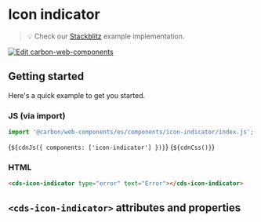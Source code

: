 
<Meta of={IconIndicatorStories} />

# Icon indicator

> 💡 Check our
> [Stackblitz](https://stackblitz.com/github/carbon-design-system/carbon/tree/main/packages/web-components/examples/components/icon-indicator)
> example implementation.

[![Edit carbon-web-components](https://developer.stackblitz.com/img/open_in_stackblitz.svg)](https://stackblitz.com/github/carbon-design-system/carbon/tree/main/packages/web-components/examples/components/icon-indicator)

## Getting started

Here's a quick example to get you started.

### JS (via import)

```javascript
import '@carbon/web-components/es/components/icon-indicator/index.js';
```

<Markdown>{`${cdnJs({ components: ['icon-indicator'] })}`}</Markdown>
<Markdown>{`${cdnCss()}`}</Markdown>

### HTML

```html
<cds-icon-indicator type="error" text="Error"></cds-icon-indicator>
```

## `<cds-icon-indicator>` attributes and properties

<ArgTypes of="cds-icon-indicator" />
